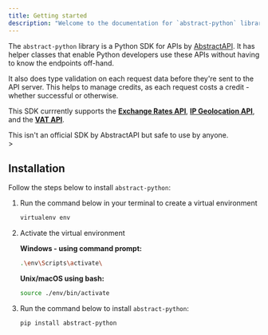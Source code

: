 ```yaml
---
title: Getting started
description: "Welcome to the documentation for `abstract-python` library"
---
```



The `abstract-python` library is a Python SDK for APIs by [AbstractAPI](https://www.abstractapi.com/). It has helper classes
that enable Python developers use these APIs without having to know the endpoints off-hand.

It also does type validation on each request data before they're sent to the API server. This helps to manage credits, as each request costs a credit -
whether successful or otherwise.

This SDK currrently supports the **[Exchange Rates API](https://docs.abstractapi.com/exchange-rates)**,
**[IP Geolocation API](https://docs.abstractapi.com/ip-geolocation)**, and the **[VAT API](https://docs.abstractapi.com/vat-validation)**.

<Aside>
  This isn't an official SDK by AbstractAPI but safe to use by anyone.
</Aside>
>

## Installation

Follow the steps below to install `abstract-python`:

<Steps>

1. Run the command below in your terminal to create a virtual environment

   ```bash
   virtualenv env
   ```

2. Activate the virtual environment

   **Windows - using command prompt:**

   ```bash
   .\env\Scripts\activate\
   ```

   **Unix/macOS using bash:**

   ```bash
   source ./env/bin/activate
   ```

3. Run the command below to install `abstract-python`:

   ```bash
   pip install abstract-python
   ```

</Steps>
